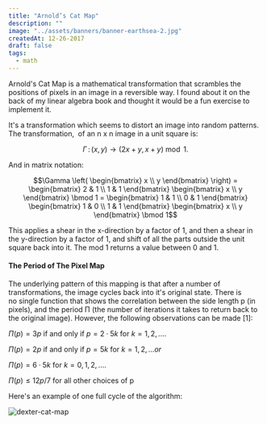 ```yaml
---
title: "Arnold’s Cat Map"
description: ""
image: "../assets/banners/banner-earthsea-2.jpg"
createdAt: 12-26-2017
draft: false
tags:
  - math
---
```


Arnold's Cat Map is a mathematical transformation that scrambles the positions of pixels in an image in a reversible way. 
I found about it on the back of my linear algebra book and thought it would be a fun exercise to implement it.


It's a transformation which seems to distort an image into random patterns. The transformation,  of an n x n image in a unit square is:

```math
\Gamma \, : \, (x,y) \to (2x+y,x+y) \bmod 1.
```

And in matrix notation:
```math
\Gamma \left( \begin{bmatrix} x \\ y \end{bmatrix} \right) = \begin{bmatrix} 2 & 1 \\ 1 & 1 \end{bmatrix} \begin{bmatrix} x \\ y \end{bmatrix} \bmod 1 = \begin{bmatrix} 1 & 1 \\ 0 & 1 \end{bmatrix} \begin{bmatrix} 1 & 0 \\ 1 & 1 \end{bmatrix} \begin{bmatrix} x \\ y \end{bmatrix} \bmod 1
```

This applies a shear in the x-direction by a factor of 1, and then a shear in the y-direction by a factor of 1, and shift of all the parts outside the unit square back into it. The mod 1 returns a value between 0 and 1.

#### The Period of The Pixel Map

The underlying pattern of this mapping is that after a number of transformations, the image cycles back into it's original state. There is no single function that shows the correlation between the side length p (in pixels), and the period Π (the number of iterations it takes to return back to the original image). However, the following observations can be made [1]:

$Π(p) = 3p$ if and only if $p = 2 · 5k$ for $k = 1, 2,....$

$Π(p) = 2p$ if and only if $p = 5k$ for $k = 1, 2,... or$

$Π(p) = 6 · 5k$ for $k = 0, 1, 2,....$

$Π(p) ≤ 12p/7$ for all other choices of p

Here's an example of one full cycle of the algorithm: 

![dexter-cat-map](https://camo.githubusercontent.com/119f94999bf682e01a8130ce9a1a5b81d4826a8c1e0454513b9198f0f8a3b2de/68747470733a2f2f692e696d6775722e636f6d2f35624f6e5854542e676966)